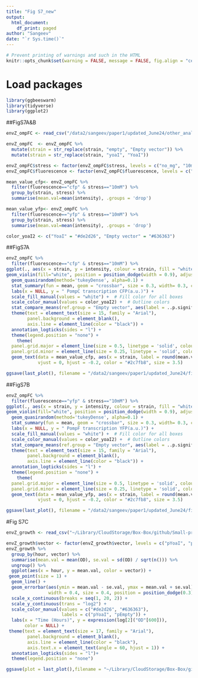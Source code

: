 ```yaml
---
title: "Fig S7_new"
output: 
  html_document:
    df_print: paged
author: "Sangeev"
date: "`r Sys.time()`"
---
```


<style type="text/css">
.main-container {
  max-width: 1500px;
  margin-left: auto;
  margin-right: auto;
}
</style>

```r
# Prevent printing of warnings and such in the HTML
knitr::opts_chunk$set(warning = FALSE, message = FALSE, fig.align = "center", eval = FALSE)
```

# Load packages
```r
library(ggbeeswarm)
library(tidyverse)
library(ggplot2)
```

##FigS7A&B 
```r
envZ_ompFC <- read_csv("/data2/sangeev/paper1/updated_June24/other_analysis/dataframe/envZ_ompFC_reporter.csv")

envZ_ompFC  <- envZ_ompFC %>%
  mutate(strain = str_replace(strain, "empty", "Empty vector")) %>%
  mutate(strain = str_replace(strain, "yoaI", "YoaI"))

envZ_ompFC$stress <- factor(envZ_ompFC$stress, levels = c("no_mg", "10mM"))
envZ_ompFC$fluorescence <- factor(envZ_ompFC$fluorescence, levels = c("yfp", "cfp"))

mean_value_cfp<- envZ_ompFC %>%
  filter(fluorescence=="cfp" & stress=="10mM") %>%
  group_by(strain, stress) %>%
  summarise(mean.val=mean(intensity), .groups = 'drop') 

mean_value_yfp<- envZ_ompFC %>%
  filter(fluorescence=="yfp" & stress=="10mM") %>%
  group_by(strain, stress) %>%
  summarise(mean.val=mean(intensity), .groups = 'drop') 

color_yoaI2 <- c("YoaI" = "#de2d26", "Empty vector" = "#636363")
```

##FigS7A
```r
envZ_ompFC %>%
  filter(fluorescence=="cfp" & stress=="10mM") %>%
ggplot(., aes(x = strain, y = intensity, colour = strain, fill = "white")) +
geom_violin(fill="white", position = position_dodge(width = 0.9), adjust = 1) +
  geom_quasirandom(method='tukeyDense', alpha=0.1) +
  stat_summary(fun = mean, geom = "crossbar", size = 0.3, width= 0.3, color = "#2c7fb8") +
  labs(x = NULL, y = " PompC transcription CFP(a.u.)") +
  scale_fill_manual(values = "white") +  # Fill color for all boxes
  scale_color_manual(values = color_yoaI2) +  # Outline colors
  stat_compare_means(ref.group = "Empty vector", aes(label = ..p.signif..), symnum.args = symnum.args, method = "t.test") +
  theme(text = element_text(size = 15, family = "Arial"),
        panel.background = element_blank(),
        axis.line = element_line(color = "black")) +
  annotation_logticks(sides = "l") +
  theme(legend.position = "none") +
    theme(
  panel.grid.major = element_line(size = 0.5, linetype = 'solid', colour = "gray80"), # Adjust major grid lines
  panel.grid.minor = element_line(size = 0.25, linetype = 'solid', colour = "gray90")) + 
  geom_text(data = mean_value_cfp, aes(x = strain, label = round(mean.val, 1)), y = 700, 
            vjust = 0, hjust = -0.2, color = "#2c7fb8", size = 3.5) 

ggsave(last_plot(), filename = "/data2/sangeev/paper1/updated_June24/figures/FigS6A.png", width = 3, height = 3.2, units = "in", dpi = 600) #without the mean value text
```


##FigS7B
```r
envZ_ompFC %>%
  filter(fluorescence=="yfp" & stress=="10mM") %>%
ggplot(., aes(x = strain, y = intensity, colour = strain, fill = "white")) +
geom_violin(fill="white", position = position_dodge(width = 0.9), adjust = 1) +
  geom_quasirandom(method='tukeyDense', alpha=0.1) +
  stat_summary(fun = mean, geom = "crossbar", size = 0.3, width= 0.3, color = "#2c7fb8") +
  labs(x = NULL, y = " PompF transcription YFP(a.u.)") +
  scale_fill_manual(values = "white") +  # Fill color for all boxes
  scale_color_manual(values = color_yoaI2) +  # Outline colors
  stat_compare_means(ref.group = "Empty vector", aes(label = ..p.signif..), symnum.args = symnum.args, method = "t.test") +
  theme(text = element_text(size = 15, family = "Arial"),
        panel.background = element_blank(),
        axis.line = element_line(color = "black")) +
  annotation_logticks(sides = "l") +
  theme(legend.position = "none") +
    theme(
  panel.grid.major = element_line(size = 0.5, linetype = 'solid', colour = "gray80"), # Adjust major grid lines
  panel.grid.minor = element_line(size = 0.25, linetype = 'solid', colour = "gray90")) + 
  geom_text(data = mean_value_yfp, aes(x = strain, label = round(mean.val, 1)), y = 300, 
            vjust = 0, hjust = -0.2, color = "#2c7fb8", size = 3.5) 

ggsave(last_plot(), filename = "/data2/sangeev/paper1/updated_June24/figures/FigS6B.png", width = 3, height = 3.2, units = "in", dpi = 600) #without the mean value text
```

#Fig S7C
```r

envZ_growth <- read_csv("~/Library/CloudStorage/Box-Box/github/Small-proteins-induced-under-low-magnesium-stress-in-E.coli/other_analysis/dataframe/YoaI_overexpression_envZ.csv")

envZ_growth$vector <- factor(envZ_growth$vector, levels = c("pYoaI", "pEmpty"))
envZ_growth %>%
  group_by(hour, vector) %>%
  summarise(mean.val = mean(OD), se.val = sd(OD) / sqrt(n())) %>%
  ungroup() %>%
  ggplot(aes(x = hour, y = mean.val, color = vector)) +
 geom_point(size = 1) +
  geom_line() +
  geom_errorbar(aes(ymin = mean.val - se.val, ymax = mean.val + se.val), 
                width = 0.4, size = 0.4, position = position_dodge(0.3)) +
  scale_x_continuous(breaks = seq(1, 20, 2)) +
  scale_y_continuous(trans = "log2") +
  scale_color_manual(values = c("#de2d26", "#636363"), 
                     labels = c("pYoaI", "pEmpty")) +
  labs(x = "Time (Hours)", y = expression(log[2]("OD"[600])),
       color = NULL) +
 theme(text = element_text(size = 17, family = "Arial"),
        panel.background = element_blank(),
        axis.line = element_line(color = "black"),
        axis.text.x = element_text(angle = 60, hjust = 1)) +
  annotation_logticks(sides = "l")+
  theme(legend.position = "none")

ggsave(plot = last_plot(),filename = "~/Library/CloudStorage/Box-Box/github/Small-proteins-induced-under-low-magnesium-stress-in-E.coli/figures/FigS6C.png", width = 3, height = 2.2, units = "in", dpi = 600)
```
